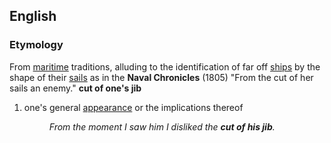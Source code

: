 ==English==
=== Etymology ===
From [[maritime]] traditions, alluding to the identification of far off [[ships]] by the shape of their [[sails]] as in the '''Naval Chronicles''' (1805) "From the cut of her sails an enemy."
{{idiom2}}
'''cut of one's jib'''
# one's general [[appearance]] or the implications thereof
#: ''From the moment I saw him I disliked the '''cut of his jib'''.''